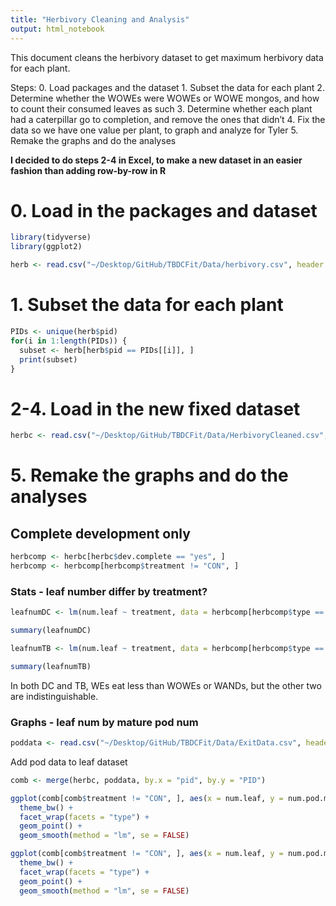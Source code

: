 ```yaml
---
title: "Herbivory Cleaning and Analysis"
output: html_notebook
---
```


This document cleans the herbivory dataset to get maximum herbivory data for each plant. 

Steps: 
0. Load packages and the dataset
1. Subset the data for each plant
2. Determine whether the WOWEs were WOWEs or WOWE mongos, and how to count their consumed leaves as such 
3. Determine whether each plant had a caterpillar go to completion, and remove the ones that didn't 
4. Fix the data so we have one value per plant, to graph and analyze for Tyler
5. Remake the graphs and do the analyses

**I decided to do steps 2-4 in Excel, to make a new dataset in an easier fashion than adding row-by-row in R**

# 0. Load in the packages and dataset

```r
library(tidyverse)
library(ggplot2)
```

```r
herb <- read.csv("~/Desktop/GitHub/TBDCFit/Data/herbivory.csv", header = TRUE)
```

# 1. Subset the data for each plant

```r
PIDs <- unique(herb$pid)
for(i in 1:length(PIDs)) {
  subset <- herb[herb$pid == PIDs[[i]], ]
  print(subset)
}
```

# 2-4. Load in the new fixed dataset

```r
herbc <- read.csv("~/Desktop/GitHub/TBDCFit/Data/HerbivoryCleaned.csv", header = TRUE)
```

# 5. Remake the graphs and do the analyses

## Complete development only


```r
herbcomp <- herbc[herbc$dev.complete == "yes", ]
herbcomp <- herbcomp[herbcomp$treatment != "CON", ]
```

### Stats - leaf number differ by treatment?

```r
leafnumDC <- lm(num.leaf ~ treatment, data = herbcomp[herbcomp$type == "DC", ])

summary(leafnumDC)
```


```r
leafnumTB <- lm(num.leaf ~ treatment, data = herbcomp[herbcomp$type == "TB", ])

summary(leafnumTB)
```

In both DC and TB, WEs eat less than WOWEs or WANDs, but the other two are indistinguishable. 

### Graphs - leaf num by mature pod num 

```r
poddata <- read.csv("~/Desktop/GitHub/TBDCFit/Data/ExitData.csv", header = TRUE)
```

Add pod data to leaf dataset

```r
comb <- merge(herbc, poddata, by.x = "pid", by.y = "PID")
```

```r
ggplot(comb[comb$treatment != "CON", ], aes(x = num.leaf, y = num.pod.m, color = treatment)) + 
  theme_bw() + 
  facet_wrap(facets = "type") + 
  geom_point() + 
  geom_smooth(method = "lm", se = FALSE)
```


```r
ggplot(comb[comb$treatment != "CON", ], aes(x = num.leaf, y = num.pod.m + num.pod.im, color = treatment)) + 
  theme_bw() + 
  facet_wrap(facets = "type") + 
  geom_point() + 
  geom_smooth(method = "lm", se = FALSE)
```
